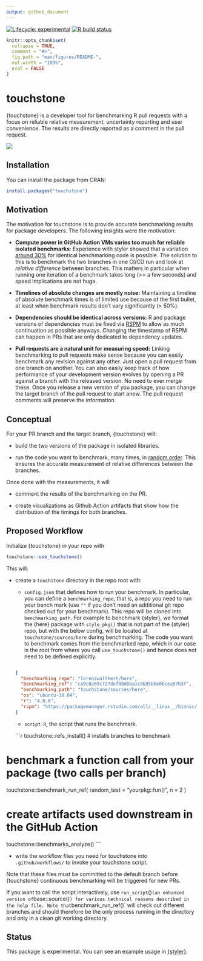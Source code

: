 ```yaml
---
output: github_document
---
```


<!-- badges: start --> [![Lifecycle:
experimental](https://img.shields.io/badge/lifecycle-experimental-orange.svg)](https://lifecycle.r-lib.org/articles/stages.html#experimental)
[![R build
status](https://github.com/lorenzwalthert/touchstone/workflows/R-CMD-check/badge.svg)](https://github.com/lorenzwalthert/touchstone/actions)
<!-- badges: end -->

```r
knitr::opts_chunk$set(
  collapse = TRUE,
  comment = "#>",
  fig.path = "man/figures/README-",
  out.width = "100%",
  eval = FALSE
)
```

# touchstone

{touchstone} is a developer tool for benchmarking R pull requests with a focus
on reliable relative measurement, uncertainty reporting and user convenience.
The results are directly reported as a comment in the pull request.

![](man/figures/screenshot-pr-comment.png)

## Installation

You can install the package from CRAN:

``` r
install.packages("touchstone")
```

## Motivation

The motivation for touchstone is to provide accurate benchmarking results for
package developers. The following insights were the motivation:

- **Compute power in GitHub Action VMs varies too much for reliable isolated
  benchmarks**: Experience with styler showed that a variation [around
  30%](https://github.com/r-lib/styler/pull/679) for identical benchmarking code
  is possible. The solution to this is to benchmark the two branches in one
  CI/CD run and look at *relative difference* between branches. This matters in
  particular when running one iteration of a benchmark takes long (>> a few
  seconds) and speed implications are not huge.

- **Timelines of absolute changes are mostly noise:** Maintaining a timeline of
  absolute benchmark times is of limited use because of the first bullet, at
  least when benchmark results don't vary significantly (> 50%).

- **Dependencies should be identical across versions:** R and package versions
  of dependencies must be fixed via [RSPM](https://packagemanager.rstudio.com/client/#/) to
  allow as much continuation as possible anyways. Changing the timestamp of RSPM
  can happen in PRs that are only dedicated to dependency updates.

- **Pull requests are a natural unit for measuring speed:** Linking benchmarking
  to pull requests make sense because you can easily benchmark any revision
  against any other. Just open a pull request from one branch on another. You
  can also easily keep track of how performance of your development version
  evolves by opening a PR against a branch with the released version. No need to
  ever merge these. Once you release a new version of you package, you can
  change the target branch of the pull request to start anew. The pull request
  comments will preserve the information.

## Conceptual 

For your PR branch and the target branch, {touchstone} will:

* build the two versions of the package in isolated libraries.

* run the code you want to benchmark, many times, in [random
  order](https://lorenzwalthert.github.io/touchstone/articles/inference.html#sampling).
  This ensures the accurate measurement of relative differences between the
  branches.

Once done with the measurements, it will

* comment the results of the benchmarking on the PR.

* create visualizations as Github Action artifacts that show how the
  distribution of the timings for both branches.

## Proposed Workflow

Initialize {touchstone} in your repo with

```r
touchstone::use_touchstone()
```

This will:

- create a `touchstone` directory in the repo root with:

  * `config.json` that defines how to run your benchmark. In particular, you can
    define a `benchmarking_repo`, that is, a repo you need to run your bench mark 
    (use `""` if you don't need an additional git repo checked out for your 
    benchmark).
    This repo will be cloned into `benchmarking_path`. For example to benchmark
    {styler}, we format the {here} package with `style_pkg()` that is not part 
    of the {styler} repo, but with the below config, will be located at
    `touchstone/sources/here` during benchmarking. The code you want to 
    benchmark comes from the benchmarked repo, which in our case is the root 
    from where you call `use_touchstone()` and hence does not need to be defined 
    explicitly.

  ```json

  { 
    "benchmarking_repo": "lorenzwalthert/here", 
    "benchmarking_ref": "ca9c8e69c727def88d8ba1c8b85b0e0bcea87b3f", 
    "benchmarking_path": "touchstone/sources/here", 
    "os": "ubuntu-18.04", 
    "r": "4.0.0", 
    "rspm": "https://packagemanager.rstudio.com/all/__linux__/bionic/291" 
  }

  ```


  * `script.R`, the script that runs the benchmark.

  ```r
touchstone::refs_install() # installs branches to benchmark

# benchmark a function call from your package (two calls per branch)
touchstone::benchmark_run_ref(
  random_test = "yourpkg::fun()",
  n = 2
)

# create artifacts used downstream in the GitHub Action
touchstone::benchmarks_analyze()
  ```

- write the workflow files you need for touchstone into `.github/workflows/` to
  invoke your touchstone script.

Note that these files must be committed to the default branch before
{touchstone} continuous benchmarking will be triggered for new PRs.

If you want to call the script interactively, use `run_script`()` (an
enhanced version of `base::source()`) for various technical reasons described in
the help file. Note that `benchmark_run_ref()` will check out different branches
and should therefore be the only process running in the directory and only in a
clean git working directory.

## Status

This package is experimental. You can see an example usage in
[{styler}](https://github.com/r-lib/styler/pull/799).
